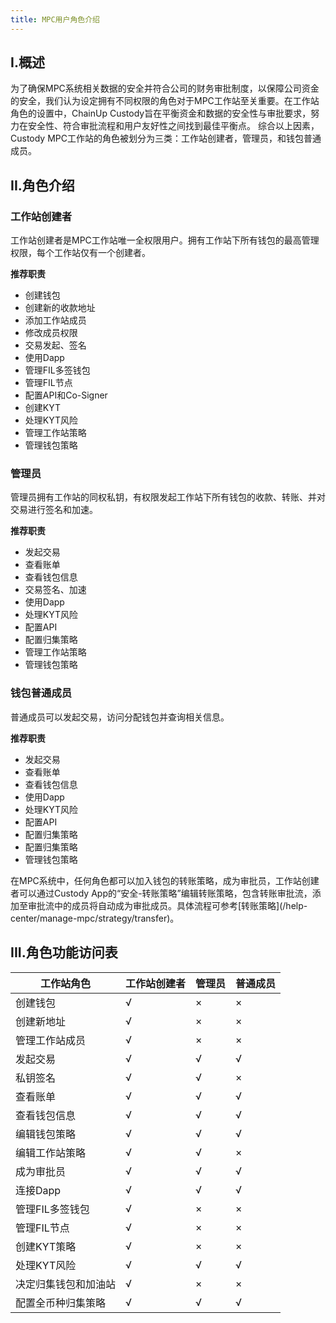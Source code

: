 ---
title: MPC用户角色介绍
---
 


## I.概述

为了确保MPC系统相关数据的安全并符合公司的财务审批制度，以保障公司资金的安全，我们认为设定拥有不同权限的角色对于MPC工作站至关重要。在工作站角色的设置中，ChainUp Custody旨在平衡资金和数据的安全性与审批要求，努力在安全性、符合审批流程和用户友好性之间找到最佳平衡点。
综合以上因素，Custody MPC工作站的角色被划分为三类：工作站创建者，管理员，和钱包普通成员。

## II.角色介绍

### 工作站创建者
工作站创建者是MPC工作站唯一全权限用户。拥有工作站下所有钱包的最高管理权限，每个工作站仅有一个创建者。

**推荐职责**
* 创建钱包
* 创建新的收款地址
* 添加工作站成员
* 修改成员权限
* 交易发起、签名
* 使用Dapp
* 管理FIL多签钱包
* 管理FIL节点
* 配置API和Co-Signer
* 创建KYT
* 处理KYT风险
* 管理工作站策略
* 管理钱包策略


### 管理员
管理员拥有工作站的同权私钥，有权限发起工作站下所有钱包的收款、转账、并对交易进行签名和加速。

**推荐职责**
* 发起交易
* 查看账单
* 查看钱包信息
* 交易签名、加速
* 使用Dapp
* 处理KYT风险
* 配置API
* 配置归集策略
* 管理工作站策略
* 管理钱包策略

### 钱包普通成员
普通成员可以发起交易，访问分配钱包并查询相关信息。

**推荐职责**
* 发起交易
* 查看账单
* 查看钱包信息
* 使用Dapp
* 处理KYT风险
* 配置API
* 配置归集策略
* 配置归集策略
* 管理钱包策略

<Tip>
在MPC系统中，任何角色都可以加入钱包的转账策略，成为审批员，工作站创建者可以通过Custody App的“安全-转账策略”编辑转账策略，包含转账审批流，添加至审批流中的成员将自动成为审批成员。具体流程可参考[转账策略](/help-center/manage-mpc/strategy/transfer)。
</Tip>



## III.角色功能访问表

| 工作站角色| 工作站创建者 | 管理员 | 普通成员 |
| ------- | ------- |------- |------ |
| 创建钱包 |√ |×|×|
| 创建新地址  |√ |×|×|
| 管理工作站成员 |√ |×|×|
| 发起交易 | √|√|√|
| 私钥签名  | √|√|×|
| 查看账单  | √|√|√|
| 查看钱包信息  | √|√|√|
| 编辑钱包策略  | √|√|√|
| 编辑工作站策略  | √|√|×|
| 成为审批员  |√|√|√|
| 连接Dapp | √|√|√|
| 管理FIL多签钱包  |√|×|×|
| 管理FIL节点  |√|×|×|
| 创建KYT策略  | √|×|×|
| 处理KYT风险  | √|√|√|
| 决定归集钱包和加油站  | √|×|×|
| 配置全币种归集策略 |√ |√|√|


